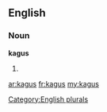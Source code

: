 ==English==

===Noun===
'''kagus'''

# {{plural of|[[kagu]]}}

[[Category:English plurals]]

[[ar:kagus]]
[[fr:kagus]]
[[my:kagus]]